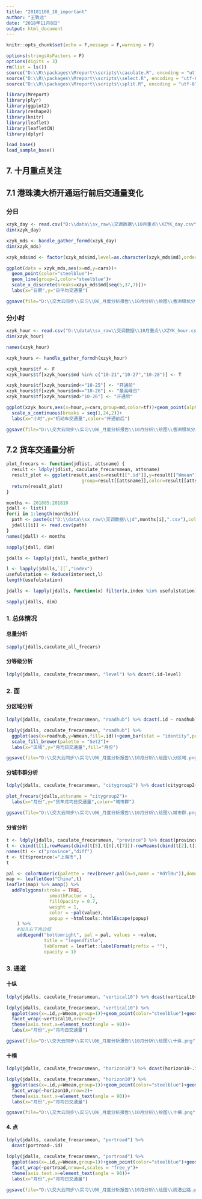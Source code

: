 ```yaml
---
title: "20181108_10_important"
author: "王致远"
date: "2018年11月8日"
output: html_document
---
```


```r
knitr::opts_chunk$set(echo = F,message = F,warning = F)
```

```r
options(stringsAsFactors = F)
options(digits = 3)
rm(list = ls())
source("D:\\R\\packages\\Mreport\\scripts\\caculate.R", encoding = "utf-8")
source("D:\\R\\packages\\Mreport\\scripts\\select.R", encoding = "utf-8")
source("D:\\R\\packages\\Mreport\\scripts\\split.R", encoding = "utf-8")
```

```r
library(Mreport)
library(plyr)
library(ggplot2)
library(reshape2)
library(knitr)
library(leaflet)
library(leafletCN)
library(dplyr)
```

```r
load_base()
load_sample_base()
```

## 7. 十月重点关注


## 7.1 港珠澳大桥开通运行前后交通量变化

### 分日

```r
xzyk_day <- read.csv("D:\\data\\sx_raw\\交调数据\\10月重点\\XZYK_day.csv",stringsAsFactor=F)
dim(xzyk_day)
```

```r
xzyk_mds <- handle_gather_formd(xzyk_day)
dim(xzyk_mds)
```


```r
xzyk_mds$md <- factor(xzyk_mds$md,level=as.character(xzyk_mds$md),order=T)
```


```r
ggplot(data = xzyk_mds,aes(x=md,y=cars))+
  geom_point(color="steelblue")+
  geom_line(group=1,color="steelblue")+
  scale_x_discrete(breaks=xzyk_mds$md[seq(5,37,7)])+
  labs(x="日期",y="日平均交通量")
```

```r
ggsave(file="D:\\交大云同步\\实习\\06_月度分析报告\\10月分析\\绘图\\香洲银坑分日.png",dpi=600,height=4.5,width=9)
```


### 分小时

```r
xzyk_hour <- read.csv("D:\\data\\sx_raw\\交调数据\\10月重点\\XZYK_hour.csv",stringsAsFactor=F)
dim(xzyk_hour)
```

```r
names(xzyk_hour)
```

```r
xzyk_hours <- handle_gather_formdh(xzyk_hour)
```

```r
xzyk_hours$tf <- F
xzyk_hours$tf[xzyk_hours$md %in% c("10-21","10-27","10-28")] <- T
```

```r
xzyk_hours$tf[xzyk_hours$md<="10-25"] <- "开通前"
xzyk_hours$tf[xzyk_hours$md=="10-26"] <- "最高峰日"
xzyk_hours$tf[xzyk_hours$md>"10-26"] <- "开通后"
```

```r
ggplot(xzyk_hours,aes(x=hour,y=cars,group=md,color=tf))+geom_point(alpha=0.7)+geom_line(alpha=0.3)+
  scale_x_continuous(breaks = seq(1,24,2))+
  labs(x="小时",y="机动车交通量",color="开通前后")
```

```r
ggsave(file="D:\\交大云同步\\实习\\06_月度分析报告\\10月分析\\绘图\\香洲银坑分小时.png",dpi=600,height=4.5,width=9)
```


## 7.2 货车交通量分析

```r
plot_frecars <- function(jdlist, attsname) {
  result <- ldply(jdlist, caculate_frecarsmean, attsname)
  result_plot <- ggplot(result,aes(x=result[[".id"]],y=result[["Wmean"]],
                            group=result[[attsname]],color=result[[attsname]]))+geom_point()+geom_line()
  return(result_plot)
}
```


```r
months <- 201805:201810
jdall <- list()
for(i in 1:length(months)){
  path <- paste(c("D:\\data\\sx_raw\\交调数据\\jd",months[i],".csv"),collapse = "")
  jdall[[i]] <- read.csv(path)
}
names(jdall) <- months
```

```r
sapply(jdall, dim)
```

```r
jdalls <- lapply(jdall, handle_gather)
```

```r
l <- lapply(jdalls,`[[`,"index")
usefulstation <- Reduce(intersect,l)
length(usefulstation)
```


```r
jdalls <- lapply(jdalls, function(x) filter(x,index %in% usefulstation))
```

```r
sapply(jdalls, dim)
```


### 1. 总体情况

#### 总量分析

```r
sapply(jdalls,caculate_all_frecars)
```

#### 分等级分析


```r
ldply(jdalls, caculate_frecarsmean, "level") %>% dcast(.id~level)
```

### 2. 面

#### 分区域分析

```r
ldply(jdalls, caculate_frecarsmean, "roadhub") %>% dcast(.id ~ roadhub)
```

```r
ldply(jdalls, caculate_frecarsmean, "roadhub") %>%
  ggplot(aes(x=roadhub,y=Wmean,fill=.id))+geom_bar(stat = "identity",position = "dodge")+
  scale_fill_brewer(palette = "Set2")+
  labs(x="区域",y="月均日交通量",fill="月份")
```

```r
ggsave(file="D:\\交大云同步\\实习\\06_月度分析报告\\10月分析\\绘图\\分区域.png",dpi=600,height=4.5,width=9)
```


#### 分城市群分析

```r
ldply(jdalls, caculate_frecarsmean, "citygroup2") %>% dcast(citygroup2~.id)
```

```r
plot_frecars(jdalls,attsname = "citygroup2")+
  labs(x="月份",y="货车月均日交通量",color="城市群")
```

```r
ggsave(file="D:\\交大云同步\\实习\\06_月度分析报告\\10月分析\\绘图\\城市群.png",dpi=600,height=4.5,width=9)
```


#### 分省分析

```r
t <- ldply(jdalls, caculate_frecarsmean, "province") %>% dcast(province~.id)
t <- cbind(t[1],rowMeans(cbind(t[5],t[6],t[7]))-rowMeans(cbind(t[2],t[3],t[4])))
names(t) <- c("province","diff")
t <- t[t$province!="上海市",]
t
```


```r
pal <- colorNumeric(palette = rev(brewer.pal(n=9,name = "RdYlBu")),domain = t$diff)
map <- leafletGeo("China",t)
leaflet(map) %>% amap() %>%
  addPolygons(stroke = TRUE,
                smoothFactor = 1,
                fillOpacity = 0.7,
                weight = 1,
                color = ~pal(value),
                popup = ~htmltools::htmlEscape(popup)
    ) %>%
    #加入右下角边框
    addLegend("bottomright", pal = pal, values = ~value,
              title = "legendTitle",
              labFormat = leaflet::labelFormat(prefix = ""),
              opacity = 1)
```

### 3. 通道

#### 十纵

```r
ldply(jdalls, caculate_frecarsmean, "vertical10") %>% dcast(vertical10~.id)
```

```r
ldply(jdalls, caculate_frecarsmean, "vertical10") %>% 
  ggplot(aes(x=.id,y=Wmean,group=1))+geom_point(color="steelblue")+geom_line(color="steelblue")+
  facet_wrap(~vertical10,nrow=2)+
  theme(axis.text.x=element_text(angle = 90))+
  labs(x="月份",y="月均日交通量")
```

```r
ggsave(file="D:\\交大云同步\\实习\\06_月度分析报告\\10月分析\\绘图\\十纵.png",dpi=600,height=4.5,width=9)
```


#### 十横

```r
ldply(jdalls, caculate_frecarsmean, "horizon10") %>% dcast(horizon10~.id)
```

```r
ldply(jdalls, caculate_frecarsmean, "horizon10") %>% 
  ggplot(aes(x=.id,y=Wmean,group=1))+geom_point(color="steelblue")+geom_line(color="steelblue")+
  facet_wrap(~horizon10,nrow=2)+
  theme(axis.text.x=element_text(angle = 90))+
  labs(x="月份",y="月均日交通量")
```

```r
ggsave(file="D:\\交大云同步\\实习\\06_月度分析报告\\10月分析\\绘图\\十横.png",dpi=600,height=4.5,width=9)
```


#### 4. 点

```r
ldply(jdalls, caculate_frecarsmean, "portroad") %>% 
  dcast(portroad~.id)
```


```r
ldply(jdalls, caculate_frecarsmean, "portroad") %>% 
  ggplot(aes(x=.id,y=Wmean,group=1))+geom_point(color="steelblue")+geom_line(color="steelblue")+
  facet_wrap(~portroad,nrow=4,scales = "free_y")+
  theme(axis.text.x=element_text(angle = 90))+
  labs(x="月份",y="月均日交通量")
```

```r
ggsave(file="D:\\交大云同步\\实习\\06_月度分析报告\\10月分析\\绘图\\疏港公路.png",dpi=600,height=8,width=14)
```

